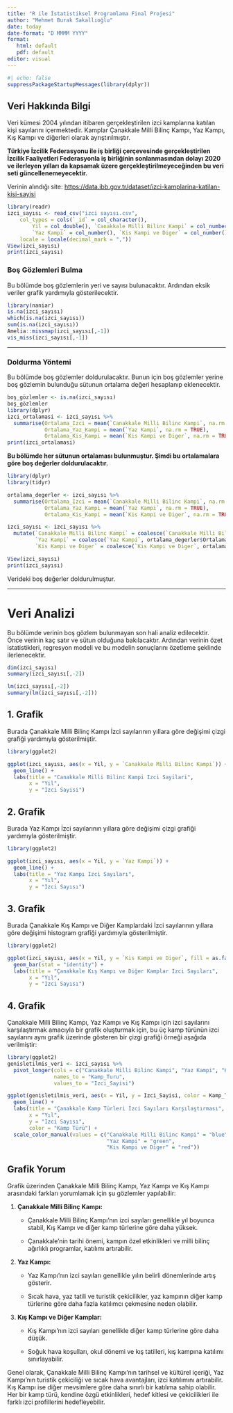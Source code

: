 ```yaml
---
title: "R ile İstatistiksel Programlama Final Projesi"
author: "Mehmet Burak Sakallıoğlu"
date: today
date-format: "D MMMM YYYY"
format: 
   html: default
   pdf: default
editor: visual
---
```


```r
#| echo: false
suppressPackageStartupMessages(library(dplyr))
```

## Veri Hakkında Bilgi

Veri kümesi 2004 yılından itibaren gerçekleştirilen izci kamplarına katılan kişi sayılarını içermektedir. Kamplar Çanakkale Milli Bilinç Kampı, Yaz Kampı, Kış Kampı ve diğerleri olarak ayrıştırılmıştır.

**Türkiye İzcilik Federasyonu ile iş birliği çerçevesinde gerçekleştirilen İzcilik Faaliyetleri Federasyonla iş birliğinin sonlanmasından dolayı 2020 ve ilerleyen yılları da kapsamak üzere gerçekleştirilmeyeceğinden bu veri seti güncellenemeyecektir.**

Verinin alındığı site: <https://data.ibb.gov.tr/dataset/izci-kamplarina-katilan-kisi-sayisi>

```r
library(readr)
izci_sayısı <- read_csv("izci sayısı.csv", 
    col_types = cols(`_id` = col_character(), 
        Yil = col_double(), `Canakkale Milli Bilinc Kampi` = col_number(), 
        `Yaz Kampi` = col_number(), `Kis Kampi ve Diger` = col_number()), 
    locale = locale(decimal_mark = ","))
View(izci_sayısı)
print(izci_sayısı)
```

### Boş Gözlemleri Bulma

Bu bölümde boş gözlemlerin yeri ve sayısı bulunacaktır. Ardından eksik veriler grafik yardımıyla gösterilecektir.

```r
library(naniar)
is.na(izci_sayısı)
which(is.na(izci_sayısı))
sum(is.na(izci_sayısı))
Amelia::missmap(izci_sayısı[,-1])
vis_miss(izci_sayısı[,-1])
```

------------------------------------------------------------------------------------------------------------------

### Doldurma Yöntemi

Bu bölümde boş gözlemler doldurulacaktır. Bunun için boş gözlemler yerine boş gözlemin bulunduğu sütunun ortalama değeri hesaplanıp eklenecektir.

```r
boş_gözlemler <- is.na(izci_sayısı)
boş_gözlemler
library(dplyr)
izci_ortalamasi <- izci_sayısı %>%
  summarise(Ortalama_Izci = mean(`Canakkale Milli Bilinc Kampi`, na.rm = TRUE),
            Ortalama_Yaz_Kampi = mean(`Yaz Kampi`, na.rm = TRUE),
            Ortalama_Kis_Kampi = mean(`Kis Kampi ve Diger`, na.rm = TRUE))
print(izci_ortalamasi)
```

**Bu bölümde her sütunun ortalaması bulunmuştur. Şimdi bu ortalamalara göre boş değerler doldurulacaktır.**

```r
library(dplyr)
library(tidyr)

ortalama_degerler <- izci_sayısı %>%
  summarise(Ortalama_Izci = mean(`Canakkale Milli Bilinc Kampi`, na.rm = TRUE),
            Ortalama_Yaz_Kampi = mean(`Yaz Kampi`, na.rm = TRUE),
            Ortalama_Kis_Kampi = mean(`Kis Kampi ve Diger`, na.rm = TRUE))

izci_sayısı <- izci_sayısı %>%
  mutate(`Canakkale Milli Bilinc Kampi` = coalesce(`Canakkale Milli Bilinc Kampi`, ortalama_degerler$Ortalama_Izci),
         `Yaz Kampi` = coalesce(`Yaz Kampi`, ortalama_degerler$Ortalama_Yaz_Kampi),
         `Kis Kampi ve Diger` = coalesce(`Kis Kampi ve Diger`, ortalama_degerler$Ortalama_Kis_Kampi))

View(izci_sayısı)
print(izci_sayısı)
```

Verideki boş değerler doldurulmuştur.

------------------------------------------------------------------------------------------------------------------

# **Veri Analizi**

Bu bölümde verinin boş gözlem bulunmayan son hali analiz edilecektir. Önce verinin kaç satır ve sütun olduğuna bakılacaktır. Ardından verinin özet istatistikleri, regresyon modeli ve bu modelin sonuçlarını özetleme şeklinde ilerlenecektir.

```r
dim(izci_sayısı)
summary(izci_sayısı[,-2])
```

```r
lm(izci_sayısı[,-2])
summary(lm(izci_sayısı[,-2]))
```

## 1. Grafik

Burada Çanakkale Milli Bilinç Kampı İzci sayılarının yıllara göre değişimi çizgi grafiği yardımıyla gösterilmiştir.

```r
library(ggplot2)

ggplot(izci_sayısı, aes(x = Yil, y = `Canakkale Milli Bilinc Kampi`)) +
  geom_line() +
  labs(title = "Canakkale Milli Bilinc Kampi Izci Sayilari",
       x = "Yil",
       y = "Izci Sayisi")
```

## 2. Grafik

Burada Yaz Kampı İzci sayılarının yıllara göre değişimi çizgi grafiği yardımıyla gösterilmiştir.

```r
library(ggplot2)

ggplot(izci_sayısı, aes(x = Yil, y = `Yaz Kampi`)) +
  geom_line() +
  labs(title = "Yaz Kampı Izci Sayıları",
       x = "Yıl",
       y = "Izci Sayısı")

```

## 3. Grafik

Burada Çanakkale Kış Kampı ve Diğer Kamplardaki İzci sayılarının yıllara göre değişimi histogram grafiği yardımıyla gösterilmiştir.

```r
library(ggplot2)

ggplot(izci_sayısı, aes(x = Yil, y = `Kis Kampi ve Diger`, fill = as.factor(Yil))) +
  geom_bar(stat = "identity") +
  labs(title = "Çanakkale Kış Kampı ve Diğer Kamplar Izci Sayıları",
       x = "Yıl",
       y = "Izci Sayısı")

```

## 4. Grafik

Çanakkale Milli Bilinç Kampı, Yaz Kampı ve Kış Kampı için izci sayılarını karşılaştırmak amacıyla bir grafik oluşturmak için, bu üç kamp türünün izci sayılarını aynı grafik üzerinde gösteren bir çizgi grafiği örneği aşağıda verilmiştir:

```r
library(ggplot2)
genisletilmis_veri <- izci_sayısı %>%
  pivot_longer(cols = c("Canakkale Milli Bilinc Kampi", "Yaz Kampi", "Kis Kampi ve Diger"),
               names_to = "Kamp_Turu", 
               values_to = "Izci_Sayisi")

ggplot(genisletilmis_veri, aes(x = Yil, y = Izci_Sayisi, color = Kamp_Turu)) +
  geom_line() +
  labs(title = "Çanakkale Kamp Türleri İzci Sayıları Karşılaştırması",
       x = "Yıl",
       y = "Izci Sayısı",
       color = "Kamp Türü") +
  scale_color_manual(values = c("Canakkale Milli Bilinc Kampi" = "blue",
                                "Yaz Kampi" = "green",
                                "Kis Kampi ve Diger" = "red"))

```

## Grafik Yorum

Grafik üzerinden Çanakkale Milli Bilinç Kampı, Yaz Kampı ve Kış Kampı arasındaki farkları yorumlamak için şu gözlemler yapılabilir:

1.  **Çanakkale Milli Bilinç Kampı:**

    -   Çanakkale Milli Bilinç Kampı'nın izci sayıları genellikle yıl boyunca stabil, Kış Kampı ve diğer kamp türlerine göre daha yüksek.

    -   Çanakkale'nin tarihi önemi, kampın özel etkinlikleri ve milli bilinç ağırlıklı programlar, katılımı artırabilir.

2.  **Yaz Kampı:**

    -   Yaz Kampı'nın izci sayıları genellikle yılın belirli dönemlerinde artış gösterir.

    -   Sıcak hava, yaz tatili ve turistik çekicilikler, yaz kampının diğer kamp türlerine göre daha fazla katılımcı çekmesine neden olabilir.

3.  **Kış Kampı ve Diğer Kamplar:**

    -   Kış Kampı'nın izci sayıları genellikle diğer kamp türlerine göre daha düşük.

    -   Soğuk hava koşulları, okul dönemi ve kış tatilleri, kış kampına katılımı sınırlayabilir.

Genel olarak, Çanakkale Milli Bilinç Kampı'nın tarihsel ve kültürel içeriği, Yaz Kampı'nın turistik çekiciliği ve sıcak hava avantajları, izci katılımını artırabilir. Kış Kampı ise diğer mevsimlere göre daha sınırlı bir katılıma sahip olabilir. Her bir kamp türü, kendine özgü etkinlikleri, hedef kitlesi ve çekicilikleri ile farklı izci profillerini hedefleyebilir.
